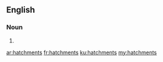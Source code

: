 ==English==

===Noun===
{{head|en}}

# {{plural of|hatchment}}

[[ar:hatchments]]
[[fr:hatchments]]
[[ku:hatchments]]
[[my:hatchments]]